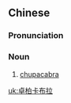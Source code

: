 ==Chinese==
{{zh-forms|gloss=-}}
{{wikipedia|lang=zh}}

===Pronunciation===
{{zh-pron
|m=zhuóbǎikǎbùlā
|cat=n
}}

===Noun===
{{zh-noun}}

# [[chupacabra]] {{gloss|legendary cryptid}}

[[uk:卓柏卡布拉]]